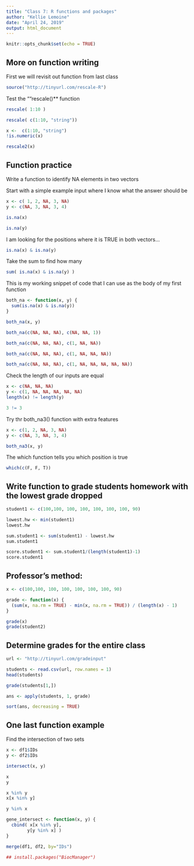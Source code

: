```yaml
---
title: "Class 7: R functions and packages"
author: "Kellie Lemoine"
date: "April 24, 2019"
output: html_document
---
```


```r
knitr::opts_chunk$set(echo = TRUE)
```

## More on function writing

First we will revisit out function from last class

```r
source("http://tinyurl.com/rescale-R") 
```

Test the ""rescale()** function

```r
rescale( 1:10 )
```

```r
rescale( c(1:10, "string"))
```

```r
x <-  c(1:10, "string")
!is.numeric(x)
```

```r
rescale2(x)
```

## Function practice

Write a function to identify NA elements in two vectors

Start with a simple example input where I know what the answer should be

```r
x <- c( 1, 2, NA, 3, NA)
y <- c(NA, 3, NA, 3, 4)
```

```r
is.na(x)
```

```r
is.na(y)
```

I am looking for the positions where it is TRUE in both vectors...

```r
is.na(x) & is.na(y)
```

Take the sum to find how many

```r
sum( is.na(x) & is.na(y) )
```

This is my working snippet of code that I can use as the body of my first function

```r
both_na <- function(x, y) {
  sum(is.na(x) & is.na(y))
}
```

```r
both_na(x, y)
```

```r
both_na(c(NA, NA, NA), c(NA, NA, 1))
```

```r
both_na(c(NA, NA, NA), c(1, NA, NA))
```

```r
both_na(c(NA, NA, NA), c(1, NA, NA, NA))
```

```r
both_na(c(NA, NA, NA), c(1, NA, NA, NA, NA, NA))
```

Check the length of our inputs are equal

```r
x <- c(NA, NA, NA)
y <- c(1, NA, NA, NA, NA, NA)
length(x) != length(y)
```

```r
3 != 3
```

Try thr both_na3() function with extra features

```r
x <- c(1, 2, NA, 3, NA)
y <- c(NA, 3, NA, 3, 4)

both_na3(x, y)
```

The which function tells you which position is true

```r
which(c(F, F, T))
```

## Write function to grade students homework with the lowest grade dropped

```r
student1 <- c(100,100, 100, 100, 100, 100, 100, 90)
```

```r
lowest.hw <- min(student1)
lowest.hw
```

```r
sum.student1 <- sum(student1) - lowest.hw
sum.student1
```

```r
score.student1 <- sum.student1/(length(student1)-1)
score.student1
```


## Professor's method:

```r
x <- c(100,100, 100, 100, 100, 100, 100, 90)

grade <- function(x) {
  (sum(x, na.rm = TRUE) - min(x, na.rm = TRUE)) / (length(x) - 1)
}
```

```r
grade(x)
grade(student2)
```

## Determine grades for the entire class

```r
url <- "http://tinyurl.com/gradeinput"

students <- read.csv(url, row.names = 1)
head(students)
```

```r
grade(students[1,])
```

```r
ans <- apply(students, 1, grade)
```

```r
sort(ans, decreasing = TRUE)
```

## One last function example

Find the intersection of two sets

```r
x <- df1$IDs
y <- df2$IDs

intersect(x, y)
```

```r
x
y

x %in% y
x[x %in% y]
```

```r
y %in% x
```

```r
gene_intersect <- function(x, y) {
  cbind( x[x %in% y],
        y[y %in% x] )
}
```

```r
merge(df1, df2, by="IDs")
```

```r
## install.packages("BiocManager")
```



















